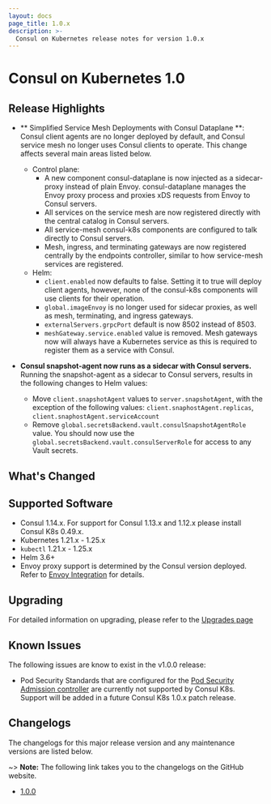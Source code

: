 ```yaml
---
layout: docs
page_title: 1.0.x
description: >-
  Consul on Kubernetes release notes for version 1.0.x
---
```


# Consul on Kubernetes 1.0

## Release Highlights

- ** Simplified Service Mesh Deployments with Consul Dataplane **: Consul client agents are no longer deployed by default, and Consul service mesh no longer uses Consul clients to operate. This change affects several main areas listed below.
  - Control plane: 
    * A new component consul-dataplane is now injected as a sidecar-proxy instead of plain Envoy. consul-dataplane manages the Envoy proxy process and proxies xDS requests from Envoy to Consul servers.
    * All services on the service mesh are now registered directly with the central catalog in Consul servers.
    * All service-mesh consul-k8s components are configured to talk directly to Consul servers.
    * Mesh, ingress, and terminating gateways are now registered centrally by the endpoints controller, similar to how service-mesh services are registered.
  - Helm:
    * `client.enabled` now defaults to false. Setting it to true will deploy client agents, however, none of the consul-k8s components will use clients for their operation.
    * `global.imageEnvoy` is no longer used for sidecar proxies, as well as mesh, terminating, and ingress gateways.
    * `externalServers.grpcPort` default is now 8502 instead of 8503.
    * `meshGateway.service.enabled` value is removed. Mesh gateways now will always have a Kubernetes service as this is required to register them as a service with Consul.

- **Consul snapshot-agent now runs as a sidecar with Consul servers.** Running the snapshot-agent as a sidecar to Consul servers, results in the following changes to Helm values:
  - Move `client.snapshotAgent` values to `server.snapshotAgent`, with the exception of the following values: `client.snaphostAgent.replicas`, `client.snaphostAgent.serviceAccount`
  - Remove `global.secretsBackend.vault.consulSnapshotAgentRole` value. You should now use the `global.secretsBackend.vault.consulServerRole` for access to any Vault secrets.
  
## What's Changed

## Supported Software

- Consul 1.14.x. For support for Consul 1.13.x and 1.12.x please install Consul K8s 0.49.x. 
- Kubernetes 1.21.x - 1.25.x 
- `kubectl` 1.21.x - 1.25.x 
- Helm 3.6+
- Envoy proxy support is determined by the Consul version deployed. Refer to [Envoy Integration](/docs/connect/proxies/envoy) for details.

## Upgrading

For detailed information on upgrading, please refer to the [Upgrades page](/docs/k8s/upgrade)

## Known Issues
The following issues are know to exist in the v1.0.0 release: 

- Pod Security Standards that are configured for the [Pod Security Admission controller](https://kubernetes.io/blog/2022/08/25/pod-security-admission-stable/) are currently not supported by Consul K8s. Support will be added in a future Consul K8s 1.0.x patch release. 

## Changelogs

The changelogs for this major release version and any maintenance versions are listed below.

~> **Note:** The following link takes you to the changelogs on the GitHub website.

- [1.0.0](https://github.com/hashicorp/consul-k8s/releases/tag/v1.0.0)
